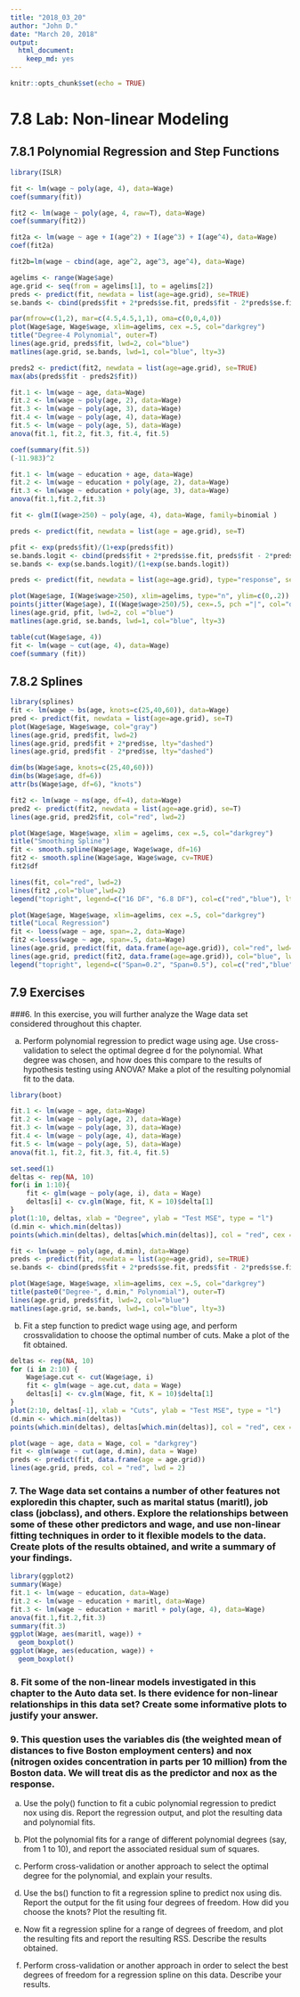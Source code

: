 ```yaml
---
title: "2018_03_20"
author: "John D."
date: "March 20, 2018"
output:
  html_document:
    keep_md: yes
---
```


```r
knitr::opts_chunk$set(echo = TRUE)
```

# 7.8 Lab: Non-linear Modeling
## 7.8.1 Polynomial Regression and Step Functions

```r
library(ISLR)

fit <- lm(wage ~ poly(age, 4), data=Wage)
coef(summary(fit))

fit2 <- lm(wage ~ poly(age, 4, raw=T), data=Wage)
coef(summary(fit2))

fit2a <- lm(wage ~ age + I(age^2) + I(age^3) + I(age^4), data=Wage)
coef(fit2a)

fit2b=lm(wage ~ cbind(age, age^2, age^3, age^4), data=Wage)

agelims <- range(Wage$age)
age.grid <- seq(from = agelims[1], to = agelims[2])
preds <- predict(fit, newdata = list(age=age.grid), se=TRUE)
se.bands <- cbind(preds$fit + 2*preds$se.fit, preds$fit - 2*preds$se.fit)

par(mfrow=c(1,2), mar=c(4.5,4.5,1,1), oma=c(0,0,4,0))
plot(Wage$age, Wage$wage, xlim=agelims, cex =.5, col="darkgrey")
title("Degree-4 Polynomial", outer=T)
lines(age.grid, preds$fit, lwd=2, col="blue")
matlines(age.grid, se.bands, lwd=1, col="blue", lty=3)

preds2 <- predict(fit2, newdata = list(age=age.grid), se=TRUE)
max(abs(preds$fit - preds2$fit))

fit.1 <- lm(wage ~ age, data=Wage)
fit.2 <- lm(wage ~ poly(age, 2), data=Wage)
fit.3 <- lm(wage ~ poly(age, 3), data=Wage)
fit.4 <- lm(wage ~ poly(age, 4), data=Wage)
fit.5 <- lm(wage ~ poly(age, 5), data=Wage)
anova(fit.1, fit.2, fit.3, fit.4, fit.5)

coef(summary(fit.5))
(-11.983)^2

fit.1 <- lm(wage ~ education + age, data=Wage)
fit.2 <- lm(wage ~ education + poly(age, 2), data=Wage)
fit.3 <- lm(wage ~ education + poly(age, 3), data=Wage)
anova(fit.1,fit.2,fit.3)

fit <- glm(I(wage>250) ~ poly(age, 4), data=Wage, family=binomial )

preds <- predict(fit, newdata = list(age = age.grid), se=T)

pfit <- exp(preds$fit)/(1+exp(preds$fit))
se.bands.logit <- cbind(preds$fit + 2*preds$se.fit, preds$fit - 2*preds$se.fit)
se.bands <- exp(se.bands.logit)/(1+exp(se.bands.logit))

preds <- predict(fit, newdata = list(age=age.grid), type="response", se=T)

plot(Wage$age, I(Wage$wage>250), xlim=agelims, type="n", ylim=c(0,.2))
points(jitter(Wage$age), I((Wage$wage>250)/5), cex=.5, pch ="|", col="darkgrey ")
lines(age.grid, pfit, lwd=2, col ="blue")
matlines(age.grid, se.bands, lwd=1, col="blue", lty=3)

table(cut(Wage$age, 4))
fit <- lm(wage ~ cut(age, 4), data=Wage)
coef(summary (fit))
```

## 7.8.2 Splines

```r
library(splines)
fit <- lm(wage ~ bs(age, knots=c(25,40,60)), data=Wage)
pred <- predict(fit, newdata = list(age=age.grid), se=T)
plot(Wage$age, Wage$wage, col="gray")
lines(age.grid, pred$fit, lwd=2)
lines(age.grid, pred$fit + 2*pred$se, lty="dashed")
lines(age.grid, pred$fit - 2*pred$se, lty="dashed")

dim(bs(Wage$age, knots=c(25,40,60)))
dim(bs(Wage$age, df=6))
attr(bs(Wage$age, df=6), "knots")

fit2 <- lm(wage ~ ns(age, df=4), data=Wage)
pred2 <- predict(fit2, newdata = list(age=age.grid), se=T)
lines(age.grid, pred2$fit, col="red", lwd=2)

plot(Wage$age, Wage$wage, xlim = agelims, cex =.5, col="darkgrey")
title("Smoothing Spline")
fit <- smooth.spline(Wage$age, Wage$wage, df=16)
fit2 <- smooth.spline(Wage$age, Wage$wage, cv=TRUE)
fit2$df

lines(fit, col="red", lwd=2)
lines(fit2 ,col="blue",lwd=2)
legend("topright", legend=c("16 DF", "6.8 DF"), col=c("red","blue"), lty=1, lwd=2, cex=.8)

plot(Wage$age, Wage$wage, xlim=agelims, cex =.5, col="darkgrey")
title("Local Regression")
fit <- loess(wage ~ age, span=.2, data=Wage)
fit2 <-loess(wage ~ age, span=.5, data=Wage)
lines(age.grid, predict(fit, data.frame(age=age.grid)), col="red", lwd=2)
lines(age.grid, predict(fit2, data.frame(age=age.grid)), col="blue", lwd=2)
legend("topright", legend=c("Span=0.2", "Span=0.5"), col=c("red","blue"), lty=1, lwd=2, cex =.8)
```

## 7.9 Exercises

###6. In this exercise, you will further analyze the Wage data set considered throughout this chapter.

  (a) Perform polynomial regression to predict wage using age. Use cross-validation to select the optimal degree d for the polynomial. What degree was chosen, and how does this compare to the results of hypothesis testing using ANOVA? Make a plot of the resulting polynomial fit to the data.  
  
```r
library(boot)

fit.1 <- lm(wage ~ age, data=Wage)
fit.2 <- lm(wage ~ poly(age, 2), data=Wage)
fit.3 <- lm(wage ~ poly(age, 3), data=Wage)
fit.4 <- lm(wage ~ poly(age, 4), data=Wage)
fit.5 <- lm(wage ~ poly(age, 5), data=Wage)
anova(fit.1, fit.2, fit.3, fit.4, fit.5)

set.seed(1)
deltas <- rep(NA, 10)
for(i in 1:10){
    fit <- glm(wage ~ poly(age, i), data = Wage)
    deltas[i] <- cv.glm(Wage, fit, K = 10)$delta[1]
}
plot(1:10, deltas, xlab = "Degree", ylab = "Test MSE", type = "l")
(d.min <- which.min(deltas))
points(which.min(deltas), deltas[which.min(deltas)], col = "red", cex = 2, pch = 20)

fit <- lm(wage ~ poly(age, d.min), data=Wage)
preds <- predict(fit, newdata = list(age=age.grid), se=TRUE)
se.bands <- cbind(preds$fit + 2*preds$se.fit, preds$fit - 2*preds$se.fit)

plot(Wage$age, Wage$wage, xlim=agelims, cex =.5, col="darkgrey")
title(paste0("Degree-", d.min," Polynomial"), outer=T)
lines(age.grid, preds$fit, lwd=2, col="blue")
matlines(age.grid, se.bands, lwd=1, col="blue", lty=3)
```

  (b) Fit a step function to predict wage using age, and perform crossvalidation to choose the optimal number of cuts. Make a plot of the fit obtained. 

```r
deltas <- rep(NA, 10)
for (i in 2:10) {
    Wage$age.cut <- cut(Wage$age, i)
    fit <- glm(wage ~ age.cut, data = Wage)
    deltas[i] <- cv.glm(Wage, fit, K = 10)$delta[1]
}
plot(2:10, deltas[-1], xlab = "Cuts", ylab = "Test MSE", type = "l")
(d.min <- which.min(deltas))
points(which.min(deltas), deltas[which.min(deltas)], col = "red", cex = 2, pch = 20)

plot(wage ~ age, data = Wage, col = "darkgrey")
fit <- glm(wage ~ cut(age, d.min), data = Wage)
preds <- predict(fit, data.frame(age = age.grid))
lines(age.grid, preds, col = "red", lwd = 2)
```

### 7. The Wage data set contains a number of other features not exploredin this chapter, such as marital status (maritl), job class (jobclass), and others. Explore the relationships between some of these other predictors and wage, and use non-linear fitting techniques in order to it flexible models to the data. Create plots of the results obtained, and write a summary of your findings.

```r
library(ggplot2)
summary(Wage)
fit.1 <- lm(wage ~ education, data=Wage)
fit.2 <- lm(wage ~ education + maritl, data=Wage)
fit.3 <- lm(wage ~ education + maritl + poly(age, 4), data=Wage)
anova(fit.1,fit.2,fit.3)
summary(fit.3)
ggplot(Wage, aes(maritl, wage)) +
  geom_boxplot()
ggplot(Wage, aes(education, wage)) +
  geom_boxplot()
```

### 8. Fit some of the non-linear models investigated in this chapter to the Auto data set. Is there evidence for non-linear relationships in this data set? Create some informative plots to justify your answer.

### 9. This question uses the variables dis (the weighted mean of distances to five Boston employment centers) and nox (nitrogen oxides concentration in parts per 10 million) from the Boston data. We will treat dis as the predictor and nox as the response.

  (a) Use the poly() function to fit a cubic polynomial regression to predict nox using dis. Report the regression output, and plot the resulting data and polynomial fits.  

  (b) Plot the polynomial fits for a range of different polynomial degrees (say, from 1 to 10), and report the associated residual sum of squares.  

  (c) Perform cross-validation or another approach to select the optimal degree for the polynomial, and explain your results.  

  (d) Use the bs() function to fit a regression spline to predict nox using dis. Report the output for the fit using four degrees of freedom. How did you choose the knots? Plot the resulting fit.  

  (e) Now fit a regression spline for a range of degrees of freedom, and plot the resulting fits and report the resulting RSS. Describe the results obtained.  

  (f) Perform cross-validation or another approach in order to select the best degrees of freedom for a regression spline on this data. Describe your results.